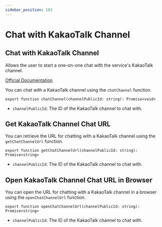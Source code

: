 ```yaml
---
sidebar_position: 103
---
```


# Chat with KakaoTalk Channel

## Chat with KakaoTalk Channel

Allows the user to start a one-on-one chat with the service's KakaoTalk channel.

[Official Documentation](https://developers.kakao.com/docs/latest/ko/kakaotalk-channel/ios#add-chat)

You can chat with a KakaoTalk channel using the `chatChannel` function.

```tsx
export function chatChannel(channelPublicId: string): Promise<void>
```

-   `channelPublicId`: The ID of the KakaoTalk channel to chat with.


## Get KakaoTalk Channel Chat URL

You can retrieve the URL for chatting with a KakaoTalk channel using the `getChatChannelUrl` function.

```tsx
export function getChatChannelUrl(channelPublicId: string): Promise<string>
```

-   `channelPublicId`: The ID of the KakaoTalk channel to chat with.


## Open KakaoTalk Channel Chat URL in Browser

You can open the URL for chatting with a KakaoTalk channel in a browser using the `openChatChannelUrl` function.

```tsx
export function openChatChannelUrl(channelPublicId: string): Promise<string>
```

-   `channelPublicId`: The ID of the KakaoTalk channel to chat with.
